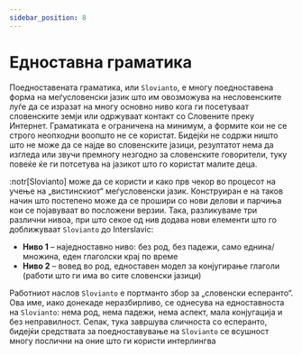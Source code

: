 ```yaml
---
sidebar_position: 8
---
```



# Едноставна граматика

Поедноставената граматика, или `Slovianto`, е многу поедноставена форма на меѓусловенски јазик што им овозможува на несловенските луѓе да се изразат на многу основно ниво кога ги посетуваат словенските земји или одржуваат контакт со Словените преку Интернет. Граматиката е ограничена на минимум, а формите кои не се строго неопходни воопшто не се користат. Бидејќи не содржи ништо што не може да се најде во словенските јазици, резултатот нема да изгледа или звучи премногу незгодно за словенските говорители, туку повеќе ќе ги потсетува на јазикот што го користат малите деца.

:notr[Slovianto] може да се користи и како прв чекор во процесот на учење на „вистинскиот“ меѓусловенски јазик. Конструиран е на таков начин што постепено може да се прошири со нови делови и парчиња кои се појавуваат во посложени верзии. Така, разликуваме три различни нивоа, при што секое од нив додава нови елементи што го доближуваат `Slovianto` до Interslavic:

- **Ниво 1** – наједноставно ниво: без род, без падежи, само еднина/множина, еден глаголски крај по време
- **Ниво 2** – вовед во род, едноставен модел за конјугирање глаголи (работи што ги има во сите словенски јазици)

Работниот наслов `Slovianto` е портманто збор за „словенски есперанто“. Ова име, иако донекаде неразбирливо, се однесува на едноставноста на `Slovianto`: нема род, нема падежи, нема аспект, мала конјугација и без неправилност. Сепак, тука завршува сличноста со есперанто, бидејќи средствата за поедноставување на `Slovianto` се всушност многу послични на оние што ги користи интерлингва

<DocCardList />


